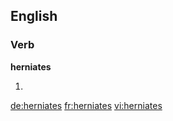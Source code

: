 ==English==

===Verb===
'''herniates'''

# {{en-third-person singular of|herniate}}

[[de:herniates]]
[[fr:herniates]]
[[vi:herniates]]